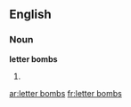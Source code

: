==English==

===Noun===
'''letter bombs'''

# {{plural of|[[letter bomb]]}}

[[ar:letter bombs]]
[[fr:letter bombs]]